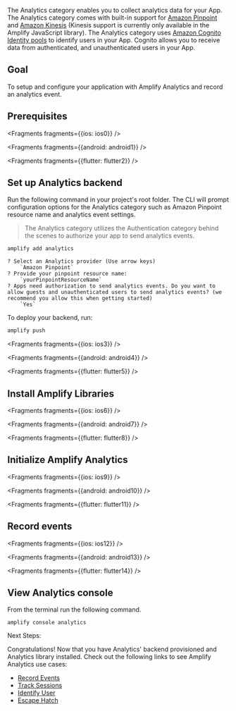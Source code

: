 The Analytics category enables you to collect analytics data for your App. The Analytics category comes with built-in support for [Amazon Pinpoint](https://aws.amazon.com/pinpoint) and [Amazon Kinesis](https://aws.amazon.com/kinesis) (Kinesis support is currently only available in the Amplify JavaScript library). The Analytics category uses [Amazon Cognito Identity pools](https://docs.aws.amazon.com/cognito/latest/developerguide/identity-pools.html) to identify users in your App. Cognito allows you to receive data from authenticated, and unauthenticated users in your App.

## Goal

To setup and configure your application with Amplify Analytics and record an analytics event.

## Prerequisites


<Fragments fragments={{ios: ios0}} />


<Fragments fragments={{android: android1}} />


<Fragments fragments={{flutter: flutter2}} />

## Set up Analytics backend

Run the following command in your project's root folder. The CLI will prompt configuration options for the Analytics category such as Amazon Pinpoint resource name and analytics event settings.

> The Analytics category utilizes the Authentication category behind the scenes to authorize your app to send analytics events.

```bash
amplify add analytics
```

```console
? Select an Analytics provider (Use arrow keys)
    `Amazon Pinpoint`
? Provide your pinpoint resource name:
    `yourPinpointResourceName`
? Apps need authorization to send analytics events. Do you want to allow guests and unauthenticated users to send analytics events? (we recommend you allow this when getting started)
    `Yes`
```

To deploy your backend, run:

```bash
amplify push
```


<Fragments fragments={{ios: ios3}} />


<Fragments fragments={{android: android4}} />


<Fragments fragments={{flutter: flutter5}} />

## Install Amplify Libraries


<Fragments fragments={{ios: ios6}} />


<Fragments fragments={{android: android7}} />


<Fragments fragments={{flutter: flutter8}} />

## Initialize Amplify Analytics


<Fragments fragments={{ios: ios9}} />


<Fragments fragments={{android: android10}} />


<Fragments fragments={{flutter: flutter11}} />

## Record events


<Fragments fragments={{ios: ios12}} />


<Fragments fragments={{android: android13}} />


<Fragments fragments={{flutter: flutter14}} />

## View Analytics console

From the terminal run the following command.

```console
amplify console analytics
```

Next Steps:

Congratulations! Now that you have Analytics' backend provisioned and Analytics library installed.  Check out the following links to see Amplify Analytics use cases:

* [Record Events](/lib/analytics/record)
* [Track Sessions](/lib/analytics/autotrack)
* [Identify User](/lib/analytics/identifyuser)
* [Escape Hatch](/lib/analytics/escapehatch)
